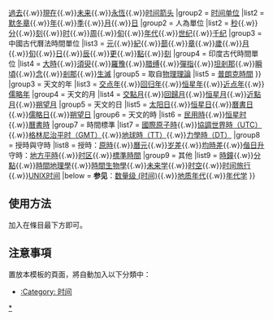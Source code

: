 {{Navbox 
|name = 時間
|state = {{{state|autocollapse}}} 
|title= [[时间]]
|groupstyle = line-height:12pt; 
|image = [[File:Wooden hourglass 3.jpg|76px|]]
|group1 = 基本概念
|list1 = [[历史]]{{.w}}[[過去]]{{.w}}[[現在]]{{.w}}[[未来]]{{.w}}[[永恆]]{{.w}}[[时间箭头]]
|group2 = [[时间单位]]
|list2 = {{Navbox|subgroup
|group1 = 取法自然
|list1 = [[銀河年]]{{.w}}[[默冬章]]{{.w}}[[年]]{{.w}}[[季節|季]]{{.w}}[[月]]{{.w}}[[日]]
|group2 = 人為單位
|list2 = [[秒]]{{.w}}[[分鐘|分]]{{.w}}[[刻]]{{.w}}[[小时|时]]{{.w}}[[星期|周]]{{.w}}[[旬]]{{.w}}[[年代]]{{.w}}[[世纪]]{{.w}}[[千纪]]
|group3 = 中國古代曆法時間單位
|list3 = [[元 (曆法)|元]]{{.w}}[[紀 (曆法)|紀]]{{.w}}[[蔀]]{{.w}}[[章 (曆法)|章]]{{.w}}[[回歸年|歲]]{{.w}}[[朔望月|月]]{{.w}}[[旬]]{{.w}}[[太阳日|日]]{{.w}}[[时辰|辰]]{{.w}}[[更]]{{.w}}[[点 (时间)|點]]{{.w}}[[刻]]
|group4 = 印度古代時間單位
|list4 = [[時 (古印度)|大時]]{{.w}}[[須臾]]{{.w}}[[羅豫]]{{.w}}[[腊缚]]{{.w}}[[彈指]]{{.w}}[[坦剎那]]{{.w}}[[瞬頃]]{{.w}}[[念 (佛教)|念]]{{.w}}[[剎那]]{{.w}}[[生滅]]
|group5 = 取自[[物理]][[理論]]
|list5 = [[普朗克時間]]
}}
|group3 = 天文的年
|list3 = [[交点年]]{{.w}}[[回归年]]{{.w}}[[恒星年]]{{.w}}[[近点年]]{{.w}}[[儒略年]]
|group4 = 天文的月
|list4 = [[月#天文學的背景|交點月]]{{.w}}[[月#天文學的背景|回歸月]]{{.w}}[[恒星月]]{{.w}}[[月#天文學的背景|近點月]]{{.w}}[[朔望月]]
|group5 = 天文的日
|list5 = [[太阳日]]{{.w}}[[恒星日]]{{.w}}[[曆書時|曆書日]]{{.w}}[[儒略日]]{{.w}}[[朔望日]]
|group6 = 天文的時
|list6 = [[民用時]]{{.w}}[[恒星时]]{{.w}}[[曆書時]]
|group7 = 時間標準
|list7 = [[國際原子時]]{{.w}}[[协调世界时|協調世界時（UTC）]]{{.w}}[[格林尼治標準時間|格林尼治平时（GMT）]]{{.w}}[[地球時|地球時（TT）]]{{.w}}[[力学时|力學時（DT）]]
|group8 = 授時與守時
|list8 = 授時：[[原時]]{{.w}}[[曆元]]{{.w}}[[岁差]]{{.w}}[[均時差]]{{.w}}[[偕日升]]<br/>守時：[[地方平時]]{{.w}}[[时区]]{{.w}}[[標準時間]]
|group9 = 其他
|list9 = [[時鐘]]{{.w}}[[分點]]{{.w}}[[時間地理學]]{{.w}}[[時間生物學]]{{.w}}[[未来学]]{{.w}}[[时空]]{{.w}}[[时间旅行]]{{.w}}[[UNIX时间]]
|below = '''参见'''：[[数量级 (时间)]]{{.w}}[[地质年代]]{{.w}}[[年代学]] 
}}<noinclude>

==使用方法==
加入'''{{tl|時間}}'''在條目最下方即可。

==注意事項==
置放本模板的頁面，將自動加入以下分類中：
*[[:Category: 时间]]

[[Category:时间模板|*{{PAGENAME}}]]
</noinclude>